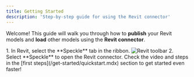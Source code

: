 ```yaml
---
title: Getting Started
description: 'Step-by-step guide for using the Revit connector'
---
```



<Versions app="Revit" versions="2022, 2023, 2024, 2025 & 🆕2026" />


Welcome! This guide will walk you through how to **publish** your Revit models and **load** other models using the **Revit connector**.


<BeforeYouBegin app="Revit" />

<Steps>

  <Step title="Open the Revit connector">
    1. In Revit, select the **Speckle** tab in the ribbon.
    <Frame>
    <img src="/images/connectors/revit_toolbar.jpg" alt="Revit toolbar" />
    </Frame>
    2. Select **Speckle** to open the Revit connector.
    <DuiLogin connector="Revit" />
  </Step>
  
  <DuiPublish connector="Revit" />
  <DuiLoad connector="Revit" />

</Steps>

<Tip>
  Check the video and steps in the [first steps](/get-started/quickstart.mdx)
  section to get started even faster!
</Tip>


<ConnectorConclusion connector="Revit" actions="publish and load" />


<LearnMore />
